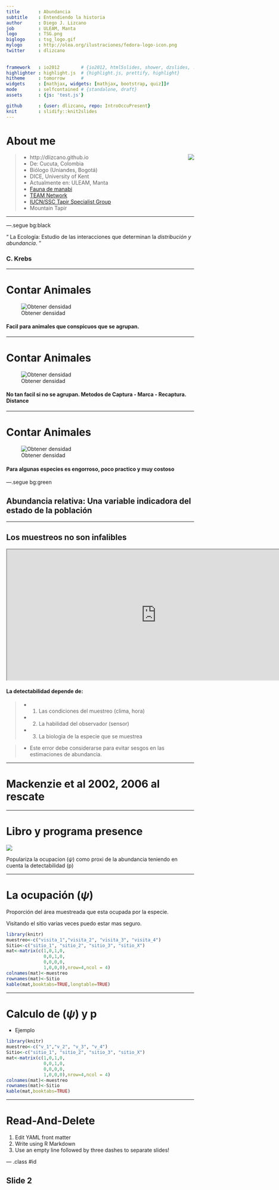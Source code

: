 ```yaml
---
title       : Abundancia
subtitle    : Entendiendo la historia
author      : Diego J. Lizcano
job         : ULEAM, Manta
logo        : TSG.png
biglogo     : tsg_logo.gif
mylogo      : http://olea.org/ilustraciones/fedora-logo-icon.png
twitter     : dlizcano
  
  
framework   : io2012        # {io2012, html5slides, shower, dzslides, ...}
highlighter : highlight.js  # {highlight.js, prettify, highlight}
hitheme     : tomorrow      # 
widgets     : [mathjax, widgets: [mathjax, bootstrap, quiz]]# 
mode        : selfcontained # {standalone, draft}
assets      : {js: 'test.js'}

github      : {user: dlizcano, repo: IntroOccuPresent}
knit        : slidify::knit2slides
---
```



# About me

<img src="assets/img/me.jpg" align="right" />

> - http://dlizcano.github.io
> - De: Cucuta, Colombia
> - Biólogo (Uniandes, Bogotá)
> - DICE, University of Kent 
> - Actualmente en: ULEAM, Manta
> - [Fauna de manabi](https://faunamanabi.github.io)
> - [TEAM Network](http://www.teamnetwork.org/user/1082)
> - [IUCN/SSC Tapir Specialist Group](http://www.tapirs.org/committees/index.html)
> - Mountain Tapir 

---

---.segue bg:black

<q> 
La Ecología:  Estudio de las interacciones que determinan la _distribución y abundancia_.
</q> 


### C. Krebs  

---

# Contar Animales
![Obtener densidad](assets/img/pinguinos.jpg)  
  
#### Facil para animales que conspicuos que se agrupan.

---

# Contar Animales
![Obtener densidad](assets/img/432.jpg)

#### No tan facil si no se agrupan. Metodos de Captura - Marca - Recaptura. Distance

---

# Contar Animales
![Obtener densidad](assets/img/Moose-capture_011.jpg)

#### Para algunas especies es engorroso, poco practico y muy costoso

---.segue bg:green

## Abundancia relativa: Una variable indicadora del estado de la población

---

## Los muestreos no son infalibles

<iframe src='http://i.giphy.com/nejXhE8hnCiQ0.gif' width=800px height=350px>
</iframe> 

#### La detectabilidad depende de:

> - 1. Las condiciones del muestreo (clima, hora)
> - 2. La habilidad del observador (sensor)
> - 3. La biologia de la especie que se muestrea
  
> - Este error debe considerarse para evitar sesgos en las estimaciones de abundancia.

---

# Mackenzie et al 2002, 2006 al rescate

---

# Libro y programa presence

![](mackenziebook.jpg)

Populariza la ocupacion ($\psi$) como proxi de la abundancia teniendo en cuenta la detectabilidad (p)

---

# La ocupación ($\psi$)

Proporción del área muestreada que esta ocupada por la especie.  

Visitando el sitio varias veces puedo estar mas seguro. 


```r
library(knitr)
muestreo<-c("visita_1","visita_2", "visita_3", "visita_4")
Sitio<-c("sitio_1", "sitio_2", "sitio_3", "sitio_X")
mat<-matrix(c(1,0,1,0,
              0,0,1,0,
              0,0,0,0,
              1,0,0,0),nrow=4,ncol = 4)
colnames(mat)<-muestreo
rownames(mat)<-Sitio
kable(mat,booktabs=TRUE,longtable=TRUE)
```

---

# Calculo de ($\psi$) y p

- Ejemplo

<div class="columns-2">
```r
library(knitr)
muestreo<-c("v_1","v_2", "v_3", "v_4")
Sitio<-c("sitio_1", "sitio_2", "sitio_3", "sitio_X")
mat<-matrix(c(1,0,1,0,
              0,0,1,0,
              0,0,0,0,
              1,0,0,0),nrow=4,ncol = 4)
colnames(mat)<-muestreo
rownames(mat)<-Sitio
kable(mat,booktabs=TRUE)
```

---

# Read-And-Delete

1. Edit YAML front matter
2. Write using R Markdown
3. Use an empty line followed by three dashes to separate slides!

--- .class #id 

## Slide 2




